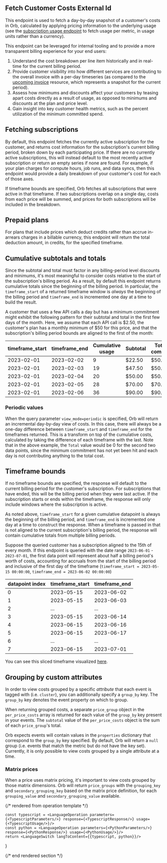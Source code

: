 ## Fetch Customer Costs External Id

This endpoint is used to fetch a day-by-day snapshot of a customer's costs in Orb, calculated by applying pricing
information to the underlying usage (see the [subscription usage endpoint](fetch-subscription-usage.api.mdx) to
fetch usage per metric, in usage units rather than a currency).

This endpoint can be leveraged for internal tooling and to provide a more transparent billing experience for your
end users:

1. Understand the cost breakdown per line item historically and in real-time for the current billing period.
2. Provide customer visibility into how different services are contributing to the overall invoice with a per-day
  timeseries (as compared to the [upcoming invoice](fetch-upcoming-invoice) resource, which represents a snapshot
  for the current period).
3. Assess how minimums and discounts affect your customers by teasing apart costs directly as a result of usage,
  as opposed to minimums and discounts at the plan and price level.
4. Gain insight into key customer health metrics, such as the percent utilization of the minimum committed spend.

## Fetching subscriptions
By default, this endpoint fetches the currently active subscription for the customer, and returns cost information
for the subscription's current billing period, broken down by each participating price. If there are no currently
active subscriptions, this will instead default to the most recently active subscription or return an empty series
if none are found. For example, if your plan charges for compute hours, job runs, and data syncs, then this endpoint
would provide a daily breakdown of your customer's cost for each of those axes.

If timeframe bounds are specified, Orb fetches all subscriptions that were active in that timeframe. If two
subscriptions overlap on a single day, costs from each price will be summed, and prices for both subscriptions will
be included in the breakdown.

## Prepaid plans
For plans that include prices which deduct credits rather than accrue in-arrears charges in a billable currency,
this endpoint will return the total deduction amount, in credits, for the specified timeframe.

## Cumulative subtotals and totals
Since the subtotal and total must factor in any billing-period level discounts and minimums, it's most meaningful
to consider costs relative to the start of the subscription's billing period. As a result, by default this endpoint
returns cumulative totals since the beginning of the billing period. In particular, the `timeframe_start` of a
returned timeframe window is *always* the beginning of the billing period and `timeframe_end` is incremented one day
at a time to build the result.

A customer that uses a few API calls a day but has a minimum commitment might exhibit the following pattern for
their subtotal and total in the first few days of the month. Here, we assume that each API call is $2.50, the
customer's plan has a monthly minimum of $50 for this price, and that the subscription's billing period bounds are
aligned to the first of the month:

| timeframe_start | timeframe_end | Cumulative usage | Subtotal | Total (incl. commitment)  |
| -----------| ----------- | ----------- | ----------- |----------- |
| 2023-02-01 | 2023-02-02 | 9 | $22.50 | $50.00 |
| 2023-02-01 | 2023-02-03 | 19 | $47.50 | $50.00 |
| 2023-02-01 | 2023-02-04 | 20 | $50.00 | $50.00 |
| 2023-02-01 | 2023-02-05 | 28 | $70.00 | $70.00 |
| 2023-02-01 | 2023-02-06 | 36 | $90.00 | $90.00 |

### Periodic values
When the query parameter `view_mode=periodic` is specified, Orb will return an incremental day-by-day view of costs.
In this case, there will always be a one-day difference between `timeframe_start` and `timeframe_end` for the
timeframes returned. This is a transform on top of the cumulative costs, calculated by taking the difference of each
timeframe with the last. Note that in the above example, the `Total` value would be 0 for the second two data
points, since the minimum commitment has not yet been hit and each day is not contributing anything to the total
cost.

## Timeframe bounds
If no timeframe bounds are specified, the response will default to the current billing period for the customer's
subscription. For subscriptions that have ended, this will be the billing period when they were last active. If the
subscription starts or ends within the timeframe, the response will only include windows where the subscription is
active.

As noted above, `timeframe_start` for a given cumulative datapoint is always the beginning of the billing period,
and `timeframe_end` is incremented one day at a time to construct the response. When a timeframe is passed in that
is not aligned to the current subscription's billing period, the response will contain cumulative totals from
multiple billing periods.

Suppose the queried customer has a subscription aligned to the 15th of every month. If this endpoint is queried with
the date range `2023-06-01` - `2023-07-01`, the first data point will represent about half a billing period's worth
of costs, accounting for accruals from the start of the billing period and inclusive of the first day of the
timeframe (`timeframe_start = 2023-05-15 00:00:00`, `timeframe_end = 2023-06-02 00:00:00`)

| datapoint index | timeframe_start | timeframe_end |
| ----------- | -----------| ----------- |
| 0 | 2023-05-15 | 2023-06-02 |
| 1 | 2023-05-15 | 2023-06-03 |
| 2 | ... | ... |
| 3 | 2023-05-15 | 2023-06-14 |
| 4 | 2023-06-15 | 2023-06-16 |
| 5 | 2023-06-15 | 2023-06-17 |
| 6 | ... | ... |
| 7 | 2023-06-15 | 2023-07-01 |

You can see this sliced timeframe visualized [here](https://i.imgur.com/TXhYgme.png).

## Grouping by custom attributes
In order to view costs grouped by a specific _attribute_ that each event is tagged with (i.e. `cluster`), you can
additionally specify a `group_by` key. The `group_by` key denotes the event property on which to group.

When returning grouped costs, a separate `price_group` object in the `per_price_costs` array is returned for each
value of the `group_by` key present in your events. The `subtotal` value of the `per_price_costs` object is the sum
of each `price_group`'s total.

Orb expects events will contain values in the `properties` dictionary that correspond to the `group_by` key
specified. By default, Orb will return a `null` group (i.e. events that match the metric but do not have the key
set). Currently, it is only possible to view costs grouped by a single attribute at a time.

### Matrix prices
When a price uses matrix pricing, it's important to view costs grouped by those matrix dimensions. Orb will return
`price_groups` with the `grouping_key` and `secondary_grouping_key` based on the matrix price definition, for each
`grouping_value` and `secondary_grouping_value` available.

{/* rendered from operation template */}


    const typescript = <LanguageOperation parameters={<TypescriptParameters/>} response={<TypescriptResponse/>} usage={<TypescriptUsage/>}/>
    const python = <LanguageOperation parameters={<PythonParameters/>} response={<PythonResponse/>} usage={<PythonUsage/>}/>
    return <LanguageSwitch langToContent={{typescript, python}}/>
}

<Operation />

{/* end rendered section */}
